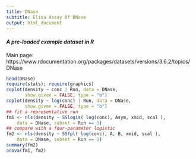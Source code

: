 ```yaml
---
title: DNase
subtitle: Elisa Assay Of DNase
output: html_document
---
```


#### *A pre-loaded example dataset in R*
Main page: https://www.rdocumentation.org/packages/datasets/versions/3.6.2/topics/DNase

```r
head(DNase)
require(stats); require(graphics)
coplot(density ~ conc | Run, data = DNase,
       show.given = FALSE, type = "b")
coplot(density ~ log(conc) | Run, data = DNase,
       show.given = FALSE, type = "b")
## fit a representative run
fm1 <- nls(density ~ SSlogis( log(conc), Asym, xmid, scal ),
    data = DNase, subset = Run == 1)
## compare with a four-parameter logistic
fm2 <- nls(density ~ SSfpl( log(conc), A, B, xmid, scal ),
    data = DNase, subset = Run == 1)
summary(fm2)
anova(fm1, fm2)
```
